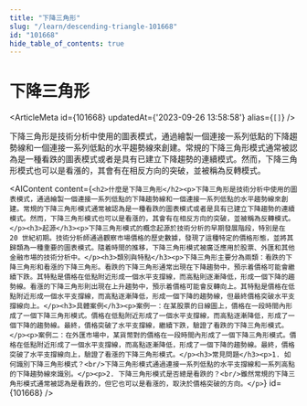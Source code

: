 ```yaml
---
title: "下降三角形"
slug: "/learn/descending-triangle-101668"
id: "101668"
hide_table_of_contents: true
---
```



# 下降三角形

<ArticleMeta id={101668} updatedAt={'2023-09-26 13:58:58'} alias={`[]`} />
<div className='border-solid border-b border-t-0 my-4 border-[var(--ifm-color-gray-300)]' />

下降三角形是技術分析中使用的圖表模式，通過繪製一個連接一系列低點的下降趨勢線和一個連接一系列低點的水平趨勢線來創建。常規的下降三角形模式通常被認為是一種看跌的圖表模式或者是具有已建立下降趨勢的連續模式。然而，下降三角形模式也可以是看漲的，其會有在相反方向的突破，並被稱為反轉模式。

<AIContent content={`<h2>什麼是下降三角形</h2><p>下降三角形是技術分析中使用的圖表模式，通過繪製一個連接一系列低點的下降趨勢線和一個連接一系列低點的水平趨勢線來創建。常規的下降三角形模式通常被認為是一種看跌的圖表模式或者是具有已建立下降趨勢的連續模式。然而，下降三角形模式也可以是看漲的，其會有在相反方向的突破，並被稱為反轉模式。</p><h3>起源</h3><p>下降三角形模式的概念起源於技術分析的早期發展階段，特別是在 20 世紀初期。技術分析師通過觀察市場價格的歷史數據，發現了這種特定的價格形態，並將其歸類為一種重要的圖表模式。隨着時間的推移，下降三角形模式被廣泛應用於股票、外匯和其他金融市場的技術分析中。</p><h3>類別與特點</h3><p>下降三角形主要分為兩類：看跌的下降三角形和看漲的下降三角形。看跌的下降三角形通常出現在下降趨勢中，預示着價格可能會繼續下跌。其特點是價格在低點附近形成一個水平支撐線，而高點則逐漸降低，形成一個下降的趨勢線。看漲的下降三角形則出現在上升趨勢中，預示着價格可能會反轉向上。其特點是價格在低點附近形成一個水平支撐線，而高點逐漸降低，形成一個下降的趨勢線，但最終價格突破水平支撐線向上。</p><h3>具體案例</h3><p>案例一：在某股票的日線圖上，價格在一段時間內形成了一個下降三角形模式。價格在低點附近形成了一個水平支撐線，而高點逐漸降低，形成了一個下降的趨勢線。最終，價格突破了水平支撐線，繼續下跌，驗證了看跌的下降三角形模式。</p><p>案例二：在外匯市場中，某貨幣對的價格在一段時間內形成了一個下降三角形模式。價格在低點附近形成了一個水平支撐線，而高點逐漸降低，形成了一個下降的趨勢線。最終，價格突破了水平支撐線向上，驗證了看漲的下降三角形模式。</p><h3>常見問題</h3><p>1. 如何識別下降三角形模式？<br/>下降三角形模式通過連接一系列低點的水平支撐線和一系列高點的下降趨勢線來識別。</p><p>2. 下降三角形模式是否總是看跌的？<br/>雖然常規的下降三角形模式通常被認為是看跌的，但它也可以是看漲的，取決於價格突破的方向。</p>`} id={101668} />
